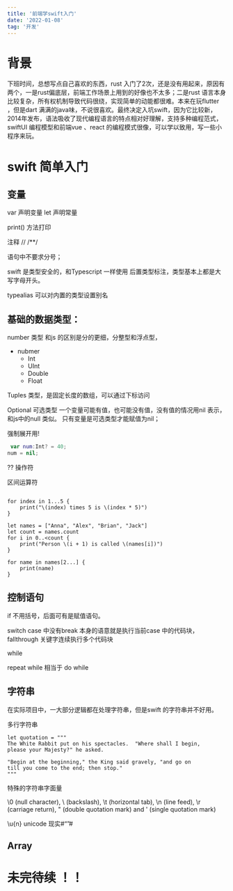 ```yaml
---
title: '前端学swift入门'
date: '2022-01-08'
tag: '开发'
---
```




# 背景
下班时间，总想写点自己喜欢的东西，rust 入门了2次，还是没有用起来，原因有两个，一是rust偏底层，前端工作场景上用到的好像也不太多；二是rust 语言本身比较复杂，所有权机制导致代码很绕，实现简单的动能都很难。本来在玩flutter ，但是dart 满满的java味，不说很喜欢。最终决定入坑swift，因为它比较新，2014年发布，语法吸收了现代编程语言的特点相对好理解，支持多种编程范式，swiftUI 编程模型和前端vue 、react 的编程模式很像，可以学以致用，写一些小程序来玩。


# swift 简单入门

## 变量

var 声明变量
let 声明常量

print() 方法打印

注释 //  /**/

语句中不要求分号；

swift 是类型安全的，和Typescript 一样使用 后置类型标注，类型基本上都是大写字母开头。

typealias 可以对内置的类型设置别名




## 基础的数据类型：

number 类型 和js 的区别是分的更细，分整型和浮点型，


- nubmer
    - Int
    - UInt
    - Double
    - Float

Tuples 类型，是固定长度的数组，可以通过下标访问

Optional 可选类型
一个变量可能有值，也可能没有值，没有值的情况用nil 表示，和js中的null 类似。
只有变量是可选类型才能赋值为nil；

强制展开用!


```swift
 var num:Int? = 40;
num = nil;

``` 

?? 操作符


区间运算符

```

for index in 1...5 {
    print("\(index) times 5 is \(index * 5)")
}

let names = ["Anna", "Alex", "Brian", "Jack"]
let count = names.count
for i in 0..<count {
    print("Person \(i + 1) is called \(names[i])")
}

for name in names[2...] {
    print(name)
}
```




## 控制语句
if 不用括号，后面可有是赋值语句。

switch case 中没有break 本身的语意就是执行当前case 中的代码块，fallthrough 关键字连续执行多个代码块

while

repeat   while  相当于 do while


## 字符串
在实际项目中，一大部分逻辑都在处理字符串，但是swift 的字符串并不好用。


多行字符串
```
let quotation = """
The White Rabbit put on his spectacles.  "Where shall I begin,
please your Majesty?" he asked.

"Begin at the beginning," the King said gravely, "and go on
till you come to the end; then stop."
"""

```
特殊的字符串字面量

\0 (null character), \\ (backslash), \t (horizontal tab), \n (line feed), \r (carriage return), \" (double quotation mark) and \' (single quotation mark)

\u{n} unicode
现实#“”#

## Array

# 未完待续 ！！





